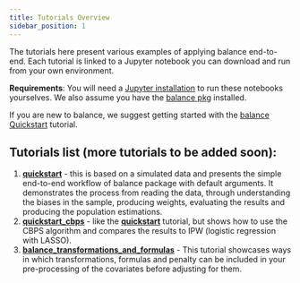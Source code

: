 ```yaml
---
title: Tutorials Overview
sidebar_position: 1
---
```


The tutorials here present various examples of applying balance end-to-end. Each tutorial is linked to a Jupyter notebook you can download and run from your own environment.

**Requirements**: You will need a [Jupyter installation](https://jupyter.org/) to run these notebooks yourselves. We also assume you have the [balance pkg](/docs/docs/overview) installed.

If you are new to balance, we suggest getting started with the [balance Quickstart](./quickstart) tutorial.

## Tutorials list (more tutorials to be added soon):
1. [**quickstart**](./quickstart) - this is based on a simulated data and presents the simple end-to-end workflow of balance package with default arguments. It demonstrates the process from reading the data, through understanding the biases in the sample, producing weights, evaluating the results and producing the population estimations.
2. [**quickstart_cbps**](./quickstart_cbps) - like the [**quickstart**](./quickstart) tutorial, but shows how to use the CBPS algorithm and compares the results to IPW (logistic regression with LASSO).
3. [**balance_transformations_and_formulas**](./balance_transformations_and_formulas) - This tutorial showcases ways in which transformations, formulas and penalty can be included in your pre-processing of the covariates before adjusting for them.
